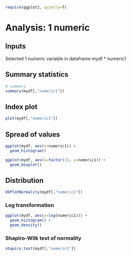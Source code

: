 ```r
require(ggplot2, quietly=T)
```
# Analysis: 1 numeric

<div id="toc"></div>

## Inputs

Selected 1 numeric variable in dataframe mydf
* numeric1

## Summary statistics

```r
# summary
summary(mydf[,"numeric1"])
```

## Index plot

```r
plot(mydf[,"numeric1"])
```


## Spread of values

```r
ggplot(mydf, aes(x=numeric1)) +
  geom_histogram()
```

```r
ggplot(mydf, aes(x=factor(1), y=numeric1)) +
  geom_boxplot()
```

## Distribution

```r
dkPlotNormality(mydf[,"numeric1"])
```

### Log transformation

```r
ggplot(mydf, aes(x=log(numeric1))) +
  geom_histogram() +
  geom_density()
```

### Shapiro-Wilk test of normality

```r
shapiro.test(mydf[,"numeric1"])
```
